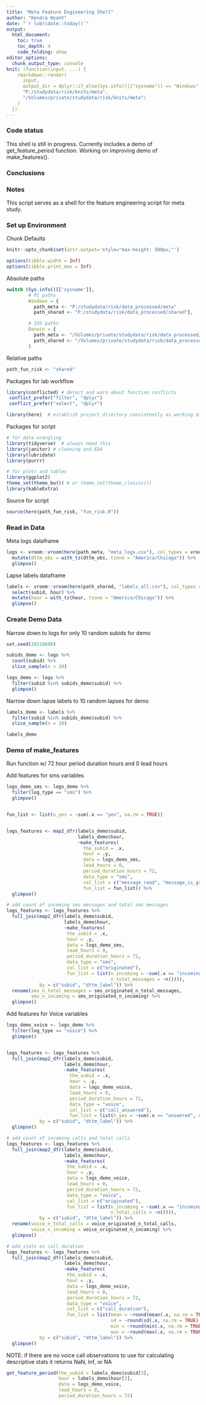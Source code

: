 ```yaml
---
title: "Meta Feature Engineering Shell"
author: "Kendra Wyant"
date: "`r lubridate::today()`"
output: 
  html_document:
    toc: true 
    toc_depth: 4
    code_folding: show
editor_options: 
  chunk_output_type: console
knit: (function(input, ...) {
    rmarkdown::render(
      input,
      output_dir = dplyr::if_else(Sys.info()[["sysname"]] == "Windows",
      "P:/studydata/risk/knits/meta", 
      "/Volumes/private/studydata/risk/knits/meta")
    )
  })
---
```


### Code status

This shell is still in progress. Currently includes a demo of get_feature_period function. Working on improving demo of make_features().    


### Conclusions



### Notes

This script serves as a shell for the feature engineering script for meta study.


### Set up Environment

Chunk Defaults
```r
knitr::opts_chunk$set(attr.output='style="max-height: 500px;"')

options(tibble.width = Inf)
options(tibble.print_max = Inf)
```

Absolute paths
```r
switch (Sys.info()[['sysname']],
        # PC paths
        Windows = {
          path_meta <- "P:/studydata/risk/data_processed/meta"
          path_shared <- "P:/studydata/risk/data_processed/shared"},

        # IOS paths
        Darwin = {
          path_meta <- "/Volumes/private/studydata/risk/data_processed/meta"
          path_shared <- "/Volumes/private/studydata/risk/data_processed/shared"}
        )
```

Relative paths
```r
path_fun_risk <- "shared"
```

Packages for lab workflow 
```r
library(conflicted) # detect and warn about function conflicts
 conflict_prefer("filter", "dplyr")
 conflict_prefer("select", "dplyr")

library(here)  # establish project directory consistently as working directory
```

Packages for script
```r
# for data wrangling
library(tidyverse)  # always need this
library(janitor) # cleaning and EDA
library(lubridate)
library(purrr)

# for plots and tables
library(ggplot2)
theme_set(theme_bw()) # or theme_set(theme_classic())
library(kableExtra)
```

Source for script
```r
source(here(path_fun_risk, "fun_risk.R"))
```

### Read in Data

Meta logs dataframe  
```r
logs <- vroom::vroom(here(path_meta, "meta_logs.csv"), col_types = vroom::cols()) %>% 
  mutate(dttm_obs = with_tz(dttm_obs, tzone = "America/Chicago")) %>% 
  glimpse()
```

Lapse labels dataframe
```r
labels <- vroom::vroom(here(path_shared, "labels_all.csv"), col_types = vroom::cols()) %>% 
  select(subid, hour) %>% 
  mutate(hour = with_tz(hour, tzone = "America/Chicago")) %>% 
  glimpse()
```

### Create Demo Data

Narrow down to logs for only 10 random subids for demo
```r
set.seed(20210606)

subids_demo <- logs %>% 
  count(subid) %>% 
  slice_sample(n = 10)

logs_demo <- logs %>% 
  filter(subid %in% subids_demo$subid) %>% 
  glimpse()
```


Narrow down lapse labels to 10 random lapses for demo
```r
labels_demo <- labels %>% 
  filter(subid %in% subids_demo$subid) %>% 
  slice_sample(n = 10)

labels_demo
```



### Demo of make_features

Run function w/ 72 hour period duration hours and 0 lead hours    

Add features for sms variables
```r
logs_demo_sms <- logs_demo %>% 
  filter(log_type == "sms") %>% 
  glimpse()


fun_list <- list(n_yes = ~sum(.x == "yes", na.rm = TRUE))


logs_features <- map2_dfr(labels_demo$subid,
                          labels_demo$hour,
                          ~make_features(
                            the_subid = .x,
                            hour = .y,
                            data = logs_demo_sms,
                            lead_hours = 0, 
                            period_duration_hours = 72,
                            data_type = "sms",
                            col_list = c("message_read", "message_is_group", "message_failed"),
                            fun_list = fun_list)) %>% 
  glimpse()

# add count of incoming sms messages and total sms messages
logs_features <- logs_features %>% 
  full_join(map2_dfr(labels_demo$subid,
                     labels_demo$hour,
                     ~make_features(
                      the_subid = .x,
                      hour = .y,
                      data = logs_demo_sms,
                      lead_hours = 0, 
                      period_duration_hours = 72,
                      data_type = "sms",
                      col_list = c("originated"),
                      fun_list = list(n_incoming = ~sum(.x == "incoming", na.rm = TRUE),
                                      n_total_messages = ~n()))),
            by = c("subid", "dttm_label")) %>% 
  rename(sms_n_total_messages = sms_originated_n_total_messages,
         sms_n_incoming = sms_originated_n_incoming) %>% 
  glimpse()
```



Add features for Voice variables

```r
logs_demo_voice <- logs_demo %>% 
  filter(log_type == "voice") %>% 
  glimpse()


logs_features <- logs_features %>% 
  full_join(map2_dfr(labels_demo$subid,
                     labels_demo$hour,
                     ~make_features(
                       the_subid = .x,
                       hour = .y,
                       data = logs_demo_voice,
                       lead_hours = 0, 
                       period_duration_hours = 72,
                       data_type = "voice",
                       col_list = c("call_answered"),
                       fun_list = list(n_yes = ~sum(.x == "answered", na.rm = TRUE)))),
            by = c("subid", "dttm_label")) %>% 
  glimpse()

# add count of incoming calls and total calls
logs_features <- logs_features %>% 
  full_join(map2_dfr(labels_demo$subid,
                     labels_demo$hour,
                     ~make_features(
                      the_subid = .x,
                      hour = .y,
                      data = logs_demo_voice,
                      lead_hours = 0, 
                      period_duration_hours = 72,
                      data_type = "voice",
                      col_list = c("originated"),
                      fun_list = list(n_incoming = ~sum(.x == "incoming", na.rm = TRUE),
                                      n_total_calls = ~n()))),
            by = c("subid", "dttm_label")) %>% 
  rename(voice_n_total_calls = voice_originated_n_total_calls,
         voice_n_incoming = voice_originated_n_incoming) %>% 
  glimpse()

# add stats on call duration
logs_features <- logs_features %>% 
  full_join(map2_dfr(labels_demo$subid,
                     labels_demo$hour,
                     ~make_features(
                      the_subid = .x,
                      hour = .y,
                      data = logs_demo_voice,
                      lead_hours = 0, 
                      period_duration_hours = 72,
                      data_type = "voice",
                      col_list = c("call_duration"),
                      fun_list = list(mean = ~round(mean(.x, na.rm = TRUE), 2),
                                      sd = ~round(sd(.x, na.rm = TRUE), 2),
                                      min = ~round(min(.x, na.rm = TRUE), 2),
                                      max = ~round(max(.x, na.rm = TRUE), 2)))),
            by = c("subid", "dttm_label")) %>% 
  glimpse()
```


NOTE: if there are no voice call observations to use for calculating descriptive stats it returns NaN, Inf, or NA

```r
get_feature_period(the_subid = labels_demo$subid[3], 
                   hour = labels_demo$hour[3],
                   data = logs_demo_voice,
                   lead_hours = 0, 
                   period_duration_hours = 72)
```

